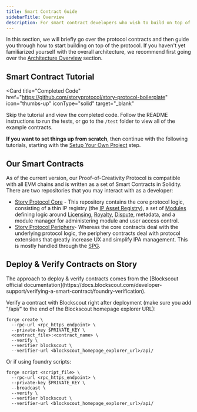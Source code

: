 ```yaml
---
title: Smart Contract Guide
sidebarTitle: Overview
description: For smart contract developers who wish to build on top of Story directly.
---
```


In this section, we will briefly go over the protocol contracts and then guide you through how to start building on top of the protocol. If you haven't yet familiarized yourself with the overall architecture, we recommend first going over the [Architecture Overview](/concepts/overview) section.

## Smart Contract Tutorial

<Card
  title="Completed Code"
  href="https://github.com/storyprotocol/story-protocol-boilerplate"
  icon="thumbs-up"
  iconType="solid"
  target="_blank"
>
  Skip the tutorial and view the completed code. Follow the README instructions to run the tests, or go to the `/test` folder to view all of the example contracts.
</Card>

**If you want to set things up from scratch**, then continue with the following tutorials, starting with the [Setup Your Own Project](/developers/get-started-with-the-smart-contracts/sc-setup) step.

## Our Smart Contracts

As of the current version, our Proof-of-Creativity Protocol is compatible with all EVM chains and is written as a set of Smart Contracts in Solidity. There are two repositories that you may interact with as a developer:

* [Story Protocol Core](https://github.com/storyprotocol/protocol-core-v1) - This repository contains the core protocol logic, consisting of a thin IP registry (the [IP Asset Registry](/concepts/registry/ip-asset-registry)), a set of [Modules](/concepts/modules/overview) defining logic around [Licensing](/concepts/licensing-module/overview), [Royalty](/concepts/royalty-module/overview), [Dispute](/concepts/dispute-module/overview), metadata, and a module manager for administering module and user access control.
* [Story Protocol Periphery](https://github.com/storyprotocol/protocol-periphery-v1)- Whereas the core contracts deal with the underlying protocol logic, the periphery contracts deal with protocol extensions that greatly increase UX and simplify IPA management. This is mostly handled through the [SPG](/concepts/spg/overview).

## Deploy & Verify Contracts on Story

<Note>
The approach to deploy & verify contracts comes from the [Blockscout official documentation](https://docs.blockscout.com/developer-support/verifying-a-smart-contract/foundry-verification).
</Note>

Verify a contract with Blockscout right after deployment (make sure you add "/api/" to the end of the Blockscout homepage explorer URL):

```shell
forge create \
  --rpc-url <rpc_https_endpoint> \
  --private-key $PRIVATE_KEY \
  <contract_file>:<contract_name> \
  --verify \
  --verifier blockscout \
  --verifier-url <blockscout_homepage_explorer_url>/api/
```

Or if using foundry scripts:

```shell
forge script <script_file> \
  --rpc-url <rpc_https_endpoint> \
  --private-key $PRIVATE_KEY \
  --broadcast \
  --verify \
  --verifier blockscout \
  --verifier-url <blockscout_homepage_explorer_url>/api/
```
